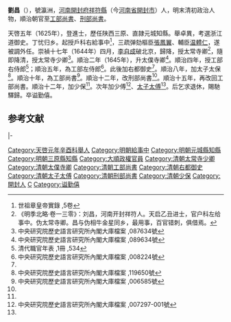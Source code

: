 {{Otheruses|劉昌|other=同名或類似名的其它條目描述}}
'''劉昌'''（{{bd|？||1670年|catIdx=L}}），號瀛洲，[[河南|河南]][[開封府|開封府]][[祥符縣|祥符縣]]（今[[河南省|河南省]][[開封市|開封市]]）人，明末清初政治人物，順治朝官至[[工部尚書|工部尚書]]、[[刑部尚書|刑部尚書]]。

天啓五年（1625年），登進士，歷任陕西三原、直隷元城知縣。舉卓異，考選浙江道御史。丁忧归乡。起授戶科右給事中<ref>世祖章皇帝實錄 ,5卷</ref>，三疏弹劾樞臣[[張鳳翼|張鳳翼]]、輔臣[[温體仁|温體仁]]，遂被調外任。崇禎十七年（1644年）四月，[[李自成|李自成]]破北京，歸降，授太常寺卿<ref>《明季北略·卷一三零》：刘昌，河南开封祥符人。天启乙丑进士，官户科左给事中。伪太常寺卿。昌与伪相牛金星同乡，最用事，百官错刺，俱借焉。</ref>，隨即降清，授太常寺少卿<ref>中央研究院歷史語言研究所內閣大庫檔案 ,087634號</ref>。順治二年（1645年），升太僕寺卿<ref>中央研究院歷史語言研究所內閣大庫檔案 ,089634號</ref>。順治四年，授工部右侍郎<ref>清代職官年表 ,1冊 ,534</ref>；順治五年，為工部左侍郎<ref name="#1">中央研究院歷史語言研究所內閣大庫檔案 ,008224號</ref>。此後加右都御史<ref name="#1"/>。順治八年，加太子太保<ref name="#2">中央研究院歷史語言研究所內閣大庫檔案 ,119650號</ref>。順治十年，為工部尚書<ref>中央研究院歷史語言研究所內閣大庫檔案 ,006585號</ref>。順治十二年，改刑部尚書<ref name="#2"/>。順治十五年，再改回工部尚書。順治十二年，加少保<ref name="#2"/>。次年加少傅<ref name="#3">中央研究院歷史語言研究所內閣大庫檔案 ,007297-001號</ref>、[[太子太傅|太子太傅]]<ref name="#3"/>。后乞求退休，賜馳驛歸。卒谥勤僖。

==参考文献==
{{reflist|2}}

{{start box}}
{{s-off}}
{{s-before|[[張必大|張必大]]}}
{{s-title|明朝元城縣知縣|1631年－1634年}}
{{s-after|[[萬世顯|萬世顯]]}}
|-
{{s-before|[[涂有祜|-{涂}-有祜]]}}
{{s-title|明朝三原縣知縣|崇禎年間}}
{{s-after|[[張縉彥|張縉彥]]}}
{{end box}}

{{清朝人物小作品}}
{{天啓五年乙丑科殿試金榜}}
{{DEFAULTSORT:Liu劉}}
[[Category:天啓元年辛酉科舉人|Category:天啓元年辛酉科舉人]]
[[Category:明朝給事中|Category:明朝給事中]]
[[Category:明朝元城縣知縣|Category:明朝元城縣知縣]]
[[Category:明朝三原縣知縣|Category:明朝三原縣知縣]]
[[Category:大順政權官員|Category:大順政權官員]]
[[Category:清朝太常寺少卿|Category:清朝太常寺少卿]]
[[Category:清朝太僕寺卿|Category:清朝太僕寺卿]]
[[Category:清朝工部尚書|Category:清朝工部尚書]]
[[Category:清朝右都御史|Category:清朝右都御史]]
[[Category:清朝太子太傅|Category:清朝太子太傅]]
[[Category:清朝刑部尚書|Category:清朝刑部尚書]]
[[Category:清朝少保|Category:清朝少保]]
[[Category:開封人|Category:開封人]]
[[Category:劉姓|C]]
[[Category:谥勤僖|Category:谥勤僖]]
